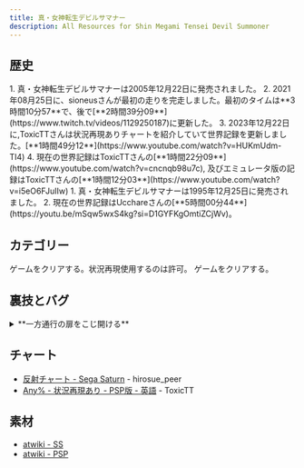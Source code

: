 ```yaml
---
title: 真・女神転生デビルサマナー
description: All Resources for Shin Megami Tensei Devil Summoner
---
```




<DocsHero 
    content="真・女神転生デビルサマナーはデビルサマナーの１作目。"
    srcUrl={cover}
    alt="Shin Megami Tensei Devil Summoner Cover"
/>

<LinkCard title="ランキング" href="https://www.speedrun.com/ja-JP/dsm" description="投稿されたRTA動画を観るようにSpeedrun.comへ"/>

## 歴史
<Tabs>
<TabItem label="Any% - PSP版">
<Steps>
1. 真・女神転生デビルサマナーは2005年12月22日に発売されました。
2. 2021年08月25日に、sioneusさんが最初の走りを完走しました。最初のタイムは**3時間10分57**で、後で[**2時間39分09**](https://www.twitch.tv/videos/1129250187)に更新した。
3. 2023年12月22日に,ToxicTTさんは状況再現ありチャートを紹介していて世界記録を更新しました。[**1時間49分12**](https://www.youtube.com/watch?v=HUKmUdm-TI4)
4. 現在の世界記録はToxicTTさんの[**1時間22分09**](https://www.youtube.com/watch?v=cncnqb98u7c), 及びエミュレータ版の記録はToxicTTさんの[**1時間12分03**](https://www.youtube.com/watch?v=i5eO6FJuIIw)
</Steps>
</TabItem>

<TabItem label="Any% - SS版">
<Steps>
1. 真・女神転生デビルサマナーは1995年12月25日に発売されました。
2. 現在の世界記録はUcchareさんの[**5時間00分44**](https://youtu.be/mSqw5wxS4kg?si=D1GYFKgOmtiZCjWv)。
</Steps>
</TabItem>
</Tabs>

## カテゴリー
<CardGrid>
    <Card title="Any% - PSP">ゲームをクリアする。状況再現使用するのは許可。</Card>
    <Card title="Any% - Sega Saturn">ゲームをクリアする。</Card>
</CardGrid>

## 裏技とバグ
<details>
<summary>**一方通行の扉をこじ開ける**</summary>
１：バックアッパーを金王屋で購入
２：一方通行付近の扉のそばでセーブ
３：一度ゲームを終了してタイトル画面からロードする。
４：他の事はしないで扉に向かう（通過する）
※この方法は、各一方通行の扉に対して1回しか出来ないので再度通る時は同じ手順でやり直す必要がある。
</details>

## チャート
- [反射チャート - Sega Saturn](http://blog.livedoor.jp/hirosue_peer/archives/51920261.html) - hirosue_peer
- [Any% - 状況再現あり - PSP版 - 英語](https://drive.google.com/file/d/1usmiIcoktgdbDrXDjk9DKvuGJsvwwahS/view?usp=sharing) - ToxicTT

## 素材
- [atwiki - SS](https://w.atwiki.jp/devilsummoner/pages/8.html)
- [atwiki - PSP](https://w.atwiki.jp/devilsummoner/pages/401.html)
